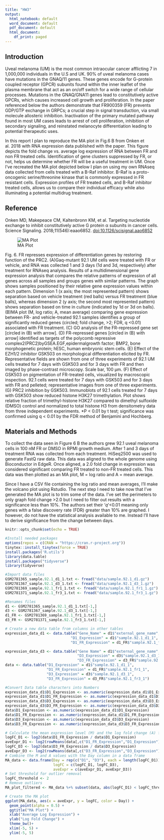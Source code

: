 ---
title: "HW3"
output:
  html_notebook: default
  word_document: default
  pdf_document: default
  html_document:
    df_print: paged
---

## Introduction

Uveal melanoma (UM) is the most common intraocular cancer afflicting 7 in 1,000,000 individuals in the U.S and UK. 90% of uveal melanoma cases have mutations in the GNAQ/11 genes. These genes encode for G-protein coupled receptor (GPCR) subunits found within the inner leaflet of the plasma membrane that act as an on/off switch for a wide range of cellular processes. Mutations in the GNAQ/GNA11 genes lead to constitutively active GPCRs, which causes increased cell growth and proliferation. In the paper referenced below the authors demonstrate that FR900359 (FR) prevents GDP/GTP exchange in GRPCs; a crucial step in signal transduction, via small molecule allosteric inhibition. Inactivation of the primary mutated pathway found in most UM cases leads to arrest of cell proliferation, inhibition of secondary signaling, and reinstated melanocyte differentiation leading to potential therapeutic uses.

In this report I plan to reproduce the MA plot in Fig.6 B from Onken et al. 2018 with RNA expression data published with the paper. This figure depicts the fold change vs. average log expression of RNA between FR and non FR treated cells. Identification of gene clusters suppressed by FR, or not, helps us determine whether FR will be a useful treatment in UM. Once I've recreated the MA plot depicted below I plan on using my own RNAseq data collected from cells treated with a B-Raf inhibitor. B-Raf is a proto-oncogenic serine/threonine kinase that is commonly expressed in FR resistant cells. Expression profiles of FR treated cells, and B-Raf inhibitor treated cells, allows us to compare their individual efficacy while also illuminating a potential multidrug treatment.

## Reference

Onken MD, Makepeace CM, Kaltenbronn KM, et al. Targeting nucleotide exchange to inhibit constitutively active G protein α subunits in cancer cells. Science Signaling. 2018;11(546):eaao6852. <doi:10.1126/scisignal.aao6852>

![MA Plot](Onken2018_MAplot.jpeg)

Fig. 6. FR represses expression of differentiation genes by restoring function of the PRC2. (A)Gaq-mutant 92.1 UM cells were treated with FR or vehicle, and RNA was collected 1 and 3 days (1d and 3d, respectively) after treatment for RNAseq analysis. Results of a multidimensional gene expression analysis that compares the relative patterns of expression of all genes across all samples and groups genes with similar patterns. The graph shows samples positioned by their relative gene expression values within each pattern. Dimension 1 (x axis; the most represented pattern) shows separation based on vehicle treatment (red balls) versus FR treatment (blue balls), whereas dimension 2 (y axis; the second most represented pattern) shows separation based on time in culture (indicated by 1d or 3d on balls). (B)MA plot (M, log ratio; A, mean average) comparing gene expression between FR- and vehicle-treated 92.1 samples identifies a group of significantly reduced genes (circled; fold change, \>2; FDR, q \<0.01) associated with FR treatment. (C) GO analysis of the FR-repressed gene set [circled in (B) with arrow]. (D) FR-repressed genes [circled in (B) with arrow] identified as targets of the polycomb repressive complex2(PRC2)byGSEA.EGF,epidermalgrowth factor; BMP2, bone morphogenetic protein; hESC, human embryonic stem cells. (E) Effect of the EZH1/2 inhibitor GSK503 on morphological differentiation elicited by FR. Representative fields are shown from one of three experiments of 92.1 UM cells treated for 7 days with GSK503 and for 3 days with FR and then imaged by phase-contrast microscopy. Scale bar, 100 μm. (F) Effect of GSK503 on pigmentation of FR-treated cells, visualized by macroscopic inspection. 92.1 cells were treated for 7 days with GSK503 and for 3 days with FR and pelleted; representative images from one of three experiments. (G) PRC2 inhibition by GSK503. Immunoblots of 92.1 cells treated for 7 days with GSK503 show reduced histone H3K27 trimethylation. Plot shows relative fraction of trimethyl-histone H3K27 compared to dimethyl sulfoxide (DMSO) control and normalized to total histone H3 from densitometry data from three independent experiments. \*P \< 0.01 by t test; significance was confirmed using q \< 0.01 by the FDR method of Benjamini and Hochberg.

## Materials and Methods

To collect the data seen in Figure 6 B the authors grew 92.1 uveal melanoma cells in 100 nM FR or DMSO in RPMI growth medium. After 1 and 3 days of treatment RNA was collected from each treatment. HiSeq2500 was used to generate FastQ raw data. This data was aligned to the whole genome using Bioconductor in EdgeR. Once aligned, a 2.0 fold change in expression was considered significant comparing FR treated to non-FR treated cells. This data was then plotted as an MA plot, M = log ratio and A = mean average.

Since I have a CSV file containing the log ratio and mean averages, I'll make the volcano plot using Rstudio. 
The next step I need to take now that I've generated the MA plot is to trim some of the data. I've set the perimeters to only graph fold change >2.0 but I need to filter out results with a significance less than 10%. The authors set their '*q*'<0.01 meaning only genes with a false discovery rate (FDR) greater than 10% are graphed. I however, do not have the statistical analysis available to me. Instead I'll have to derive significance from the change between days.
```{r setup, include=FALSE}
knitr::opts_chunk$set(echo = TRUE)
```
```{r message=FALSE, warning=FALSE}
#Install needed packages 
options(repos = c(CRAN = "https://cran.r-project.org"))
tinytex::install_tinytex(force = TRUE)
install.packages('R.utils')
library(data.table)
install.packages("tidyverse")
library(tidyverse)
```
```{r}
#Import data files 
GSM2781365_sample.92.1_d1_1.txt <- fread("data/sample.92.1_d1.gz")
GSM2781367_sample.92.1_d3_1.txt <- fread("data/sample.92.1_d3_1.gz")
GSM2781369_sample.92.1_fr1_1.txt <- fread("data/sample.92.1_fr1_1.gz")
GSM2781371_sample.92.1_fr3_1.txt <- fread("data/sample.92.1_fr3_1.gz")
```
```{r}
#Renames files 
d1 <- GSM2781365_sample.92.1_d1_1.txt[-1,]
d3 <- GSM2781367_sample.92.1_d3_1.txt[-1,]
d1_FR <- GSM2781369_sample.92.1_fr1_1.txt[-1,]
d3_FR <- GSM2781371_sample.92.1_fr3_1.txt[-1,]
```

```{r}

# Create a new data table from columns in other tables
expression_data_d1 <- data.table("Gene_Name" = d1$"external_gene_name",
                              "D1_Expression" = d1$"sample.92.1_d1_1",
                              "D1_FR_Expression" = d1_FR$"sample.92.1_fr1_1")

expression_data_d3 <- data.table("Gene Name" = d1$"external_gene_name",
                                 "D3_Expression" = d3$"sample.92.1_d3_1",
                                 "D3_FR_Expression" = d3_FR$"sample.92.1_fr3_1")
data <- data.table("D1_Expression" = d1$"sample.92.1_d1_1",
                   "D1_FR_Expression" = d1_FR$"sample.92.1_fr1_1",
                   "D3_Expression" = d3$"sample.92.1_d3_1",
                   "D3_FR_Expression" = d3_FR$"sample.92.1_fr3_1")
```

```{r}
#Convert Data table characters into Numbers 
expression_data_d1$D1_Expression <- as.numeric(expression_data_d1$D1_Expression)
expression_data_d1$D1_FR_Expression <- as.numeric(expression_data_d1$D1_FR_Expression)
expression_data_d3$D3_Expression <- as.numeric(expression_data_d3$D3_Expression)
expression_data_d3$D3_FR_Expression <- as.numeric(expression_data_d3$D3_FR_Expression)
data$D1_Expression <- as.numeric(expression_data_d1$D1_Expression)
data$D1_FR_Expression <- as.numeric(expression_data_d1$D1_FR_Expression)
data$D3_Expression <- as.numeric(expression_data_d3$D3_Expression)
data$D3_FR_Expression <- as.numeric(expression_data_d3$D3_FR_Expression)
```

```{r echo=TRUE}
# Calculate the mean expression level (M) and the log fold change (A) for each gene
logFC_D1 <- log2(data$D1_FR_Expression / data$D1_Expression)
aveExpr_D1 <- log2(rowMeans(data[,c("D1_FR_Expression","D1_Expression")], na.rm = TRUE))
logFC_D3 <- log2(data$D3_FR_Expression / data$D3_Expression)
aveExpr_D3 <- log2(rowMeans(data[,c("D3_FR_Expression","D3_Expression")], na.rm = TRUE))
# Combine the M and A values with the Day column in a data frame
MA_data <- data.frame(Day = rep(c("D1", "D3"), each = length(logFC_D1)),
                      logFC = c(logFC_D1, logFC_D3),
                      aveExpr = c(aveExpr_D1, aveExpr_D3))
# Set threshold for outlier removal
logFC_threshold <- 2
# Remove outliers
MA_plot_filtered <- MA_data %+% subset(data, abs(logFC_D1) < logFC_threshold & logFC_D1 > 2)

# Create the MA plot
ggplot(MA_data, aes(x = aveExpr, y = logFC, color = Day)) +
  geom_point(alpha = 0.5) +
  ggtitle("MA Plot") +
  xlab("Average Log Expression") +
  ylab("Log Fold Change") +
  theme_bw()+
  xlim(-5, 5) +
  ylim(-5, 5)
```
